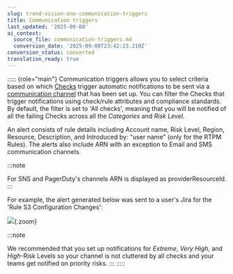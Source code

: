 ```yaml
---
slug: trend-vision-one-communication-triggers
title: Communication triggers
last_updated: '2025-09-08'
ai_context:
  source_file: communication-triggers.md
  conversion_date: '2025-09-08T23:42:23.210Z'
conversion_status: converted
translation_ready: true
---
```


::::: {role="main"}
Communication triggers allows you to select criteria based on which [Checks](model-check.mdx) trigger automatic notifications to be sent via a [communication channel](communication-integrations.mdx) that has been set up. You can filter the Checks that trigger notifications using check/rule attributes and compliance standards. By default, the filter is set to 'All checks', meaning that you will be notified of all the failing Checks across all the *Categories* and *Risk Level*.

An alert consists of rule details including Account name, Risk Level, Region, Resource, Description, and Introduced by: "user name" (only for the RTPM Rules). The alerts also include ARN with an exception to Email and SMS communication channels.

:::note

For SNS and PagerDuty's channels ARN is displayed as providerResourceId.
:::

For example, the alert generated below was sent to a user's Jira for the 'Rule S3 Configuration Changes':

![](/images/jira-alert=19fb93bf-3ef9-4ac2-8be5-0591a9c38eee.webp){.zoom}

:::note

We recommended that you set up notifications for *Extreme*, *Very High*, and *High*-Risk Levels so your channel is not cluttered by all checks and your teams get notified on priority risks.
:::
:::::
